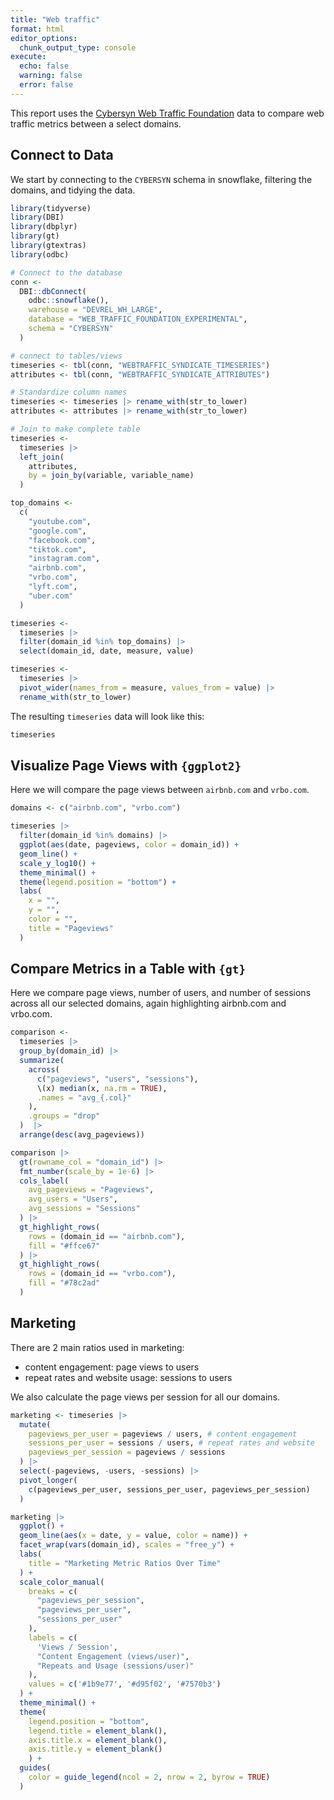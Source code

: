 ```yaml
---
title: "Web traffic"
format: html
editor_options: 
  chunk_output_type: console
execute:
  echo: false
  warning: false
  error: false
---
```


This report uses the
[Cybersyn Web Traffic Foundation](https://app.snowflake.com/marketplace/listing/GZTSZ290BUX5L/cybersyn-web-traffic-foundation-experimental)
data to compare web traffic metrics between a select domains.

## Connect to Data

We start by connecting to the `CYBERSYN` schema in snowflake,
filtering the domains,
and tidying the data.

```r
library(tidyverse)
library(DBI)
library(dbplyr)
library(gt)
library(gtextras)
library(odbc)

# Connect to the database
conn <-
  DBI::dbConnect(
    odbc::snowflake(),
    warehouse = "DEVREL_WH_LARGE",
    database = "WEB_TRAFFIC_FOUNDATION_EXPERIMENTAL",
    schema = "CYBERSYN"
  )

# connect to tables/views
timeseries <- tbl(conn, "WEBTRAFFIC_SYNDICATE_TIMESERIES")
attributes <- tbl(conn, "WEBTRAFFIC_SYNDICATE_ATTRIBUTES")

# Standardize column names
timeseries <- timeseries |> rename_with(str_to_lower)
attributes <- attributes |> rename_with(str_to_lower)

# Join to make complete table
timeseries <-
  timeseries |>
  left_join(
    attributes,
    by = join_by(variable, variable_name)
  )
```

```r
top_domains <-
  c(
    "youtube.com",
    "google.com",
    "facebook.com",
    "tiktok.com",
    "instagram.com",
    "airbnb.com",
    "vrbo.com",
    "lyft.com",
    "uber.com"
  )

timeseries <-
  timeseries |>
  filter(domain_id %in% top_domains) |>
  select(domain_id, date, measure, value)
```

```r
timeseries <-
  timeseries |>
  pivot_wider(names_from = measure, values_from = value) |>
  rename_with(str_to_lower)
```

The resulting `timeseries` data will look like this:

```r
timeseries
```


## Visualize Page Views with `{ggplot2}`

Here we will compare the page views between `airbnb.com` and `vrbo.com`.

```r
domains <- c("airbnb.com", "vrbo.com")

timeseries |>
  filter(domain_id %in% domains) |>
  ggplot(aes(date, pageviews, color = domain_id)) +
  geom_line() +
  scale_y_log10() +
  theme_minimal() +
  theme(legend.position = "bottom") +
  labs(
    x = "",
    y = "",
    color = "",
    title = "Pageviews"
  )
```

## Compare Metrics in a Table with `{gt}`

Here we compare page views, number of users, and number of sessions
across all our selected domains, again highlighting airbnb.com and vrbo.com.

```r
comparison <-
  timeseries |>
  group_by(domain_id) |>
  summarize(
    across(
      c("pageviews", "users", "sessions"),
      \(x) median(x, na.rm = TRUE),
      .names = "avg_{.col}"
    ),
    .groups = "drop"
  )  |>
  arrange(desc(avg_pageviews))
```

```r
comparison |>
  gt(rowname_col = "domain_id") |>
  fmt_number(scale_by = 1e-6) |>
  cols_label(
    avg_pageviews = "Pageviews",
    avg_users = "Users",
    avg_sessions = "Sessions"
  ) |> 
  gt_highlight_rows(
    rows = (domain_id == "airbnb.com"), 
    fill = "#ffce67"
  ) |> 
  gt_highlight_rows(
    rows = (domain_id == "vrbo.com"), 
    fill = "#78c2ad"
  )
```

## Marketing

There are 2 main ratios used in marketing:

- content engagement: page views to users
- repeat rates and website usage: sessions to users

We also calculate the page views per session for all our domains.

```r
marketing <- timeseries |>
  mutate(
    pageviews_per_user = pageviews / users, # content engagement
    sessions_per_user = sessions / users, # repeat rates and website
    pageviews_per_session = pageviews / sessions
  ) |>
  select(-pageviews, -users, -sessions) |>
  pivot_longer(
    c(pageviews_per_user, sessions_per_user, pageviews_per_session)
  )
```

```r
marketing |>
  ggplot() +
  geom_line(aes(x = date, y = value, color = name)) +
  facet_wrap(vars(domain_id), scales = "free_y") +
  labs(
    title = "Marketing Metric Ratios Over Time"
  ) +
  scale_color_manual(
    breaks = c(
      "pageviews_per_session",
      "pageviews_per_user",
      "sessions_per_user"
    ),
    labels = c(
      'Views / Session',
      "Content Engagement (views/user)",
      "Repeats and Usage (sessions/user)"
    ),
    values = c('#1b9e77', '#d95f02', '#7570b3')
  ) +
  theme_minimal() +
  theme(
    legend.position = "bottom",
    legend.title = element_blank(),
    axis.title.x = element_blank(),
    axis.title.y = element_blank()
    ) +
  guides(
    color = guide_legend(ncol = 2, nrow = 2, byrow = TRUE)
  )
```
